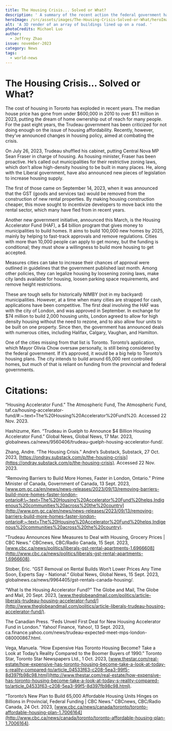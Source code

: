 ```yaml
---
title: The Housing Crisis... Solved or What?
description: ' A summary of the recent action the federal government has taken to combat the housing crisis. '
heroImage: /src/assets/images/The-Housing-Crisis-Solved-or-What/heroImage.png
alt: 'A 3D render of an array of buildings lined up on a road. '
photoCredits: Michael Luo
author:
  - Jeffrey Zhao
issue: november-2023
category: News
tags:
  - world-news
---
```


# The Housing Crisis... Solved or What?

The cost of housing in Toronto has exploded in recent years. The median house price has gone from under $600,000 in 2010 to over $1.1 million in 2023, putting the dream of home ownership out of reach for many people. For the past eight years, the Trudeau government has been criticized for not doing enough on the issue of housing affordability. Recently, however, they’ve announced changes in housing policy, aimed at combating the crisis.

On July 26, 2023, Trudeau shuffled his cabinet, putting Central Nova MP Sean Fraser in charge of housing. As housing minister, Fraser has been proactive. He’s called out municipalities for their restrictive zoning laws, which don’t allow high-density housing to be built in many places. He, along with the Liberal government, have also announced new pieces of legislation to increase housing supply.

The first of those came on September 14, 2023, when it was announced that the GST (goods and services tax) would be removed from the construction of new rental properties. By making housing construction cheaper, this move sought to incentivize developers to move back into the rental sector, which many have fled from in recent years.

Another new government initiative, announced this March, is the Housing Accelerator Fund (HAF), a $4 billion program that gives money to municipalities to build homes. It aims to build 100,000 new homes by 2025, mainly by helping to fast-track approvals and remove regulations. Cities with more than 10,000 people can apply to get money, but the funding is conditional; they must show a willingness to build more housing to get accepted.

Measures cities can take to increase their chances of approval were outlined in guidelines that the government published last month. Among other policies, they can legalize housing by loosening zoning laws, make city lands available for housing, loosen parking space requirements, and remove height restrictions.

These are tough sells for historically NIMBY (not in my backyard) municipalities. However, at a time when many cities are strapped for cash, applications have been competitive. The first deal involving the HAF was with the city of London, and was approved in September. In exchange for $74 million to build 2,000 housing units, London agreed to allow for high density housing without the need to rezone, and to also allow four units to be built on one property. Since then, the government has announced deals with numerous cities, including Halifax, Calgary, Vaughan, and Hamilton.

One of the cities missing from that list is Toronto. Toronto’s application, which Mayor Olivia Chow oversaw personally, is still being considered by the federal government. If it’s approved, it would be a big help to Toronto’s housing plans. The city intends to build around 65,000 rent controlled homes, but much of that is reliant on funding from the provincial and federal governments.

# Citations:

“Housing Accelerator Fund.” The Atmospheric Fund, The Atmospheric Fund, taf.ca/housing-accelerator-fund/#:\~:text=The%20Housing%20Accelerator%20Fund%20. Accessed 22 Nov. 2023.

Hashizume, Ken. “Trudeau in Guelph to Announce $4 Billion Housing Accelerator Fund.” Global News, Global News, 17 Mar. 2023, globalnews.ca/news/9560406/trudeau-guelph-housing-accelerator-fund/.

Zhang, Andre. “The Housing Crisis.” Andre’s Substack, Substack, 27 Oct. 2023, [https://ondray.substack.com/p/the-housing-crisis](https://ondray.substack.com/p/the-housing-crisis). Accessed 22 Nov. 2023.

“Removing Barriers to Build More Homes, Faster in London, Ontario.” Prime Minister of Canada, Government of Canada, 13 Sept. 2023, [www.pm.gc.ca/en/news/news-releases/2023/09/13/removing-barriers-build-more-homes-faster-london-ontario#:\~:text=The%20Housing%20Accelerator%20Fund%20helps,Indigenous%20communities%20across%20the%20country](http://www.pm.gc.ca/en/news/news-releases/2023/09/13/removing-barriers-build-more-homes-faster-london-ontario#:~:text=The%20Housing%20Accelerator%20Fund%20helps,Indigenous%20communities%20across%20the%20country).

“Trudeau Announces New Measures to Deal with Housing, Grocery Prices | CBC News.” CBCnews, CBC/Radio Canada, 15 Sept. 2023, [www.cbc.ca/news/politics/liberals-gst-rental-apartments-1.6966608](http://www.cbc.ca/news/politics/liberals-gst-rental-apartments-1.6966608).

Stober, Eric. “GST Removal on Rental Builds Won’t Lower Prices Any Time Soon, Experts Say - National.” Global News, Global News, 15 Sept. 2023, globalnews.ca/news/9964405/gst-rentals-canada-housing/.

“What Is the Housing Accelerator Fund?” The Globe and Mail, The Globe and Mail, 20 Sept. 2023, [www.theglobeandmail.com/politics/article-liberals-trudeau-housing-accelerator-fund/](http://www.theglobeandmail.com/politics/article-liberals-trudeau-housing-accelerator-fund/).

The Canadian Press. “Feds Unveil First Deal for New Housing Accelerator Fund in London.” Yahoo! Finance, Yahoo!, 13 Sept. 2023, ca.finance.yahoo.com/news/trudeau-expected-meet-mps-london-080000867.html.

Vega, Manuela. “How Expensive Has Toronto Housing Become? Take a Look at Today’s Reality Compared to the Boomer Buyers of 1990.” Toronto Star, Toronto Star Newspapers Ltd., 1 Oct. 2023, [www.thestar.com/real-estate/how-expensive-has-toronto-housing-become-take-a-look-at-today-s-reality-compared-to/article_04533f63-c208-5ea3-99f5-8d397fb98c98.html](http://www.thestar.com/real-estate/how-expensive-has-toronto-housing-become-take-a-look-at-today-s-reality-compared-to/article_04533f63-c208-5ea3-99f5-8d397fb98c98.html).

“Toronto’s New Plan to Build 65,000 Affordable Housing Units Hinges on Billions in Provincial, Federal Funding | CBC News.” CBCnews, CBC/Radio Canada, 24 Oct. 2023, [www.cbc.ca/news/canada/toronto/toronto-affordable-housing-plan-1.7006164](http://www.cbc.ca/news/canada/toronto/toronto-affordable-housing-plan-1.7006164).
